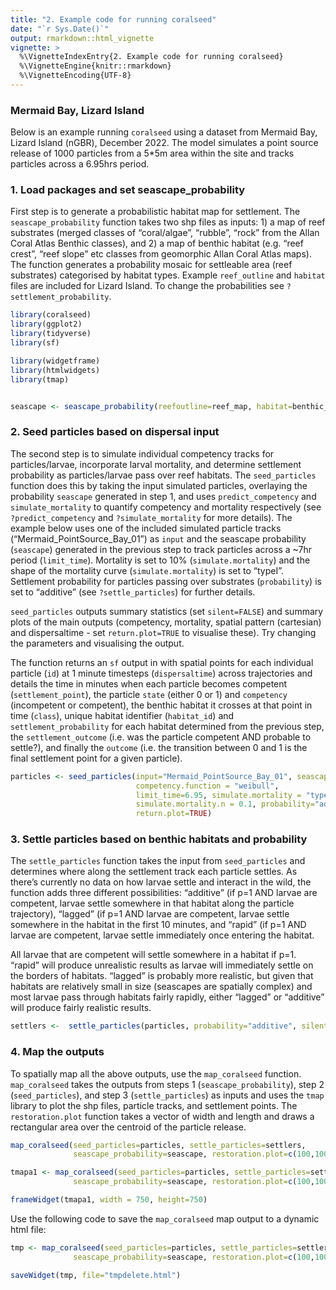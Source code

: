 ```yaml
---
title: "2. Example code for running coralseed"
date: "`r Sys.Date()`"
output: rmarkdown::html_vignette
vignette: >
  %\VignetteIndexEntry{2. Example code for running coralseed}
  %\VignetteEngine{knitr::rmarkdown}
  %\VignetteEncoding{UTF-8}
---
```



### Mermaid Bay, Lizard Island

Below is an example running `coralseed` using a dataset from Mermaid Bay, Lizard Island (nGBR), December 2022. 
The model simulates a point source release of 1000 particles from a 5\*5m area within the site and tracks particles across a 6.95hrs period.

### 1. Load packages and set seascape_probability

First step is to generate a probabilistic habitat map for settlement. The `seascape_probability` function takes two shp files as inputs: 1) a map of reef substrates (merged classes of "coral/algae", "rubble", "rock" from the Allan Coral Atlas Benthic classes), and 2) a map of benthic habitat (e.g. "reef crest", "reef slope" etc classes from geomorphic Allan Coral Atlas maps). The function generates a probability mosaic for settleable area (reef substrates) categorised by habitat types. Example `reef_outline` and `habitat` files are included for Lizard Island. To change the probabilities see `?settlement_probability`.  

```r

library(coralseed)
library(ggplot2)
library(tidyverse)
library(sf)

library(widgetframe)
library(htmlwidgets)
library(tmap)


seascape <- seascape_probability(reefoutline=reef_map, habitat=benthic_map)
```

### 2. Seed particles based on dispersal input

The second step is to simulate individual competency tracks for particles/larvae, incorporate larval mortality, and determine settlement probability as particles/larvae pass over reef habitats. The `seed_particles` function does this by taking the input simulated particles, overlaying the probability `seascape` generated in step 1, and uses `predict_competency` and `simulate_mortality` to quantify competency and mortality respectively (see `?predict_competency` and `?simulate_mortality` for more details). The example below uses one of the included simulated particle tracks ("Mermaid_PointSource_Bay_01") as `input` and the seascape probability (`seascape`) generated in the previous step to track particles across a ~7hr period (`limit_time`). Mortality is set to 10% (`simulate.mortality`) and the shape of the mortality curve (`simulate.mortality`) is set to "typeI". Settlement probability for particles passing over substrates (`probability`) is set to "additive" (see `?settle_particles`) for further details. 

`seed_particles` outputs summary statistics (set `silent=FALSE`) and summary plots of the main outputs (competency, mortality, spatial pattern (cartesian) and dispersaltime - set `return.plot=TRUE` to visualise these).  Try changing the parameters and visualising the output.

The function returns an `sf` output in with spatial points for each individual particle (`id`) at 1 minute timesteps (`dispersaltime`) across trajectories and details the time in minutes when each particle becomes competent (`settlement_point`), the particle `state` (either 0 or 1) and `competency` (incompetent or competent), the benthic habitat it crosses at that point in time (`class`), unique habitat identifier (`habitat_id`) and `settlement_probability` for each habitat determined from the previous step, the `settlement_outcome` (i.e. was the particle competent AND probable to settle?), and finally the `outcome` (i.e. the transition between 0 and 1 is the final settlement point for a given particle).


```r

particles <- seed_particles(input="Mermaid_PointSource_Bay_01", seascape=seascape,
                            competency.function = "weibull",
                            limit_time=6.95, simulate.mortality = "typeI", 
                            simulate.mortality.n = 0.1, probability="additive",
                            return.plot=TRUE)
```

### 3. Settle particles based on benthic habitats and probability

The `settle_particles` function takes the input from `seed_particles` and determines where along the settlement track each particle settles. As there's currently no data on how larvae settle and interact in the wild, the function adds three different possibilities: "additive" (if p=1 AND larvae are competent, larvae settle somewhere in that habitat along the particle trajectory), "lagged" (if p=1 AND larvae are competent, larvae settle somewhere in the habitat in the first 10 minutes, and "rapid" (if p=1 AND larvae are competent, larvae settle immediately once entering the habitat. 

All larvae that are competent will settle somewhere in a habitat if p=1. "rapid" will produce unrealistic results as larvae will immediately settle on the borders of habitats. "lagged" is probably more realistic, but given that habitats are relatively small in size (seascapes are spatially complex) and most larvae pass through habitats fairly rapidly, either "lagged" or "additive" will produce fairly realistic results.  

```r
settlers <-  settle_particles(particles, probability="additive", silent=TRUE)
```

### 4. Map the outputs

To spatially map all the above outputs, use the `map_coralseed` function. `map_coralseed` takes the outputs from steps 1 (`seascape_probability`), step 2 (`seed_particles`), and step 3 (`settle_particles`) as inputs and uses the `tmap` library to plot the shp files, particle tracks, and settlement points. The `restoration.plot` function takes a vector of width and length and draws a rectangular area over the centroid of the particle release.  

```r

map_coralseed(seed_particles=particles, settle_particles=settlers, 
              seascape_probability=seascape, restoration.plot=c(100,100))


```

```r

tmapa1 <- map_coralseed(seed_particles=particles, settle_particles=settlers, 
              seascape_probability=seascape, restoration.plot=c(100,100))

frameWidget(tmapa1, width = 750, height=750)

```

Use the following code to save the `map_coralseed` map output to a dynamic html file:

```r

tmp <- map_coralseed(seed_particles=particles, settle_particles=settlers, 
              seascape_probability=seascape, restoration.plot=c(100,100))

saveWidget(tmp, file="tmpdelete.html")

```

